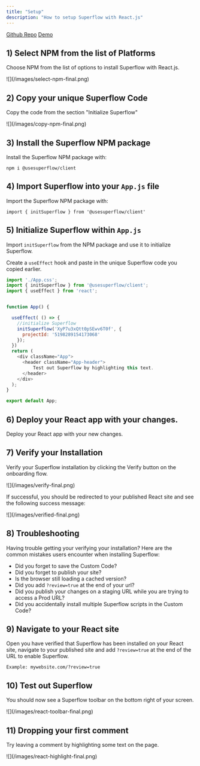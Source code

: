 ```yaml
---
title: "Setup"
description: "How to setup Superflow with React.js"
---
```


[Github Repo](https://github.com/benjvelt/superflow-react)
[Demo](superflow-react.vercel.app/?review=true)

## 1) Select NPM from the list of Platforms

Choose NPM from the list of options to install Superflow with React.js.

<Frame>
![](/images/select-npm-final.png)
</Frame>


## 2) Copy your unique Superflow Code

Copy the code from the section "Initialize Superflow"

<Frame>
![](/images/copy-npm-final.png)
</Frame>

## 3) Install the Superflow NPM package

Install the Superflow NPM package with:

```
npm i @usesuperflow/client
```

## 4) Import Superflow into your `App.js` file

Import the Superflow NPM package with:

```
import { initSuperflow } from '@usesuperflow/client'
```

## 5) Initialize Superflow within `App.js`

Import `initSuperflow` from the NPM package and use it to initialize Superflow.

Create a `useEffect` hook and paste in the unique Superflow code you copied earlier.


```js
import './App.css';
import { initSuperflow } from '@usesuperflow/client';
import { useEffect } from 'react';


function App() {

  useEffect( () => {
    //initialize Superflow
    initSuperflow('XyP7u3xQtt0pSEwv6T0f', {
      projectId: '5198289154173068'
    });
  })
  return (
    <div className="App">
      <header className="App-header">
          Test out Superflow by highlighting this text.
      </header>
    </div>
  );
}

export default App;
```
## 6) Deploy your React app with your changes.

Deploy your React app with your new changes.

## 7) Verify your Installation

Verify your Superflow installation by clicking the Verify button on the onboarding flow.

<Frame>
![](/images/verify-final.png)
</Frame>

If successful, you should be redirected to your published React site and see the following success message:

<Frame>
![](/images/verified-final.png)
</Frame>

## 8) Troubleshooting

Having trouble getting your verifying your installation? Here are the common mistakes users encounter when installing Superflow:

 - Did you forget to save the Custom Code?
 - Did you forget to publish your site?
 - Is the browser still loading a cached version?
 - Did you add `?review=true` at the end of your url?
 - Did you publish your changes on a staging URL while you are trying to access a Prod URL?
 - Did you accidentally install multiple Superflow scripts in the Custom Code?


## 9) Navigate to your React site 

Open you have verified that Superflow has been installed on your React site, navigate to your published site and add `?review=true` at the end of the URL to enable Superflow. 

`Example: mywebsite.com/?review=true`


## 10) Test out Superflow

You should now see a Superflow toolbar on the bottom right of your screen.

<Frame>
![](/images/react-toolbar-final.png)
</Frame>




## 11) Dropping your first comment
Try leaving a comment by highlighting some text on the page.

<Frame>
![](/images/react-highlight-final.png)
</Frame>